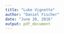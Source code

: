 ```yaml
---
title: "Luke Vignette"
author: "Daniel Fischer"
date: "June 20, 2016"
output: pdf_document
---
```



